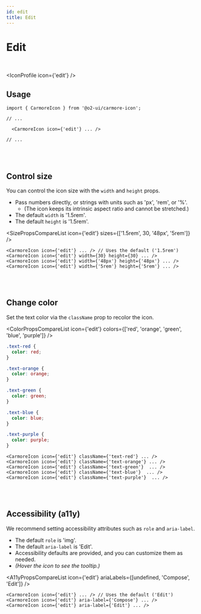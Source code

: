 ```yaml
---
id: edit
title: Edit
---
```




# Edit

<br />

<IconProfile icon={'edit'} />

## Usage

```tsx
import { CarmoreIcon } from '@o2-ui/carmore-icon';

// ...

  <CarmoreIcon icon={'edit'} ... />

// ...
```

<br />
<br />

## Control size

You can control the icon size with the `width` and `height` props.

- Pass numbers directly, or strings with units such as 'px', 'rem', or '%'.
  - (The icon keeps its intrinsic aspect ratio and cannot be stretched.)
- The default `width` is '1.5rem'.
- The default `height` is '1.5rem'.

<SizePropsCompareList icon={'edit'} sizes={['1.5rem', 30, '48px', '5rem']} />

```tsx
<CarmoreIcon icon={'edit'} ... /> // Uses the default ('1.5rem')
<CarmoreIcon icon={'edit'} width={30} height={30} ... />
<CarmoreIcon icon={'edit'} width={'48px'} height={'48px'} ... />
<CarmoreIcon icon={'edit'} width={'5rem'} height={'5rem'} ... />
```

<br />
<br />

## Change color

Set the text color via the `className` prop to recolor the icon.

<ColorPropsCompareList icon={'edit'} colors={['red', 'orange', 'green', 'blue', 'purple']} />

```css
.text-red {
  color: red;
}

.text-orange {
  color: orange;
}

.text-green {
  color: green;
}

.text-blue {
  color: blue;
}

.text-purple {
  color: purple;
}
```

```tsx
<CarmoreIcon icon={'edit'} className={'text-red'} ... />
<CarmoreIcon icon={'edit'} className={'text-orange'} ... />
<CarmoreIcon icon={'edit'} className={'text-green'}  ... />
<CarmoreIcon icon={'edit'} className={'text-blue'}  ... />
<CarmoreIcon icon={'edit'} className={'text-purple'}  ... />
```

<br />
<br />

## Accessibility (a11y)

We recommend setting accessibility attributes such as `role` and `aria-label`.

- The default `role` is 'img'.
- The default `aria-label` is 'Edit'.
- Accessibility defaults are provided, and you can customize them as needed.
- _(Hover the icon to see the tooltip.)_

<A11yPropsCompareList icon={'edit'} ariaLabels={[undefined, 'Compose', 'Edit']} />

```tsx
<CarmoreIcon icon={'edit'} ... /> // Uses the default ('Edit')
<CarmoreIcon icon={'edit'} aria-label={'Compose'} ... />
<CarmoreIcon icon={'edit'} aria-label={'Edit'} ... />
```
